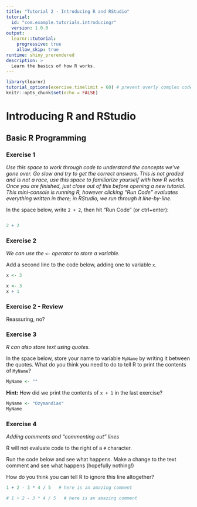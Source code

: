 ```yaml
---
title: "Tutorial 2 - Introducing R and RStudio"
tutorial:
  id: "com.example.tutorials.introducingr"
  version: 1.0.0
output: 
  learnr::tutorial:
    progressive: true
    allow_skip: true
runtime: shiny_prerendered
description: >
  Learn the basics of how R works.
---
```


```r
library(learnr)
tutorial_options(exercise.timelimit = 60) # prevent overly complex code from running
knitr::opts_chunk$set(echo = FALSE)
```

# Introducing R and RStudio  
## Basic R Programming 

### Exercise 1 {data-allow-skip=TRUE}

*Use this space to work through code to understand the concepts we've gone over. Go slow and try to get the correct answers. This is not graded and is not a race, use this space to familiarize yourself with how R works. Once you are finished, just close out of this before opening a new tutorial.*
*This mini-console is running R, however clicking "Run Code" evaluates everything written in there; in RStudio, we run through it line-by-line.*

In the space below, write `2 + 2`, then hit "Run Code" (or ctrl+enter):

```r

```

```r
2 + 2
```

### Exercise 2

*We can use the `<-` operator to store a variable.*

Add a second line to the code below, adding one to variable `x`.

```r
x <- 3
```


```r
x <- 3
x + 1
```

### Exercise 2 - Review
Reassuring, no?



### Exercise 3 {data-allow-skip=TRUE}

*R can also store text using quotes.*

In the space below, store your name to variable `MyName` by writing it between the quotes.  What do you think you
need to do to tell R to print the contents of `MyName`?

```r
MyName <- ""
```

<div id="make-vector-hint">
**Hint:** How did we print the contents of `x + 1` in the last exercise?
</div>

```r
MyName <- "Ozymandias"
MyName
```



### Exercise 4 {data-allow-skip=TRUE}

*Adding comments and "commenting out" lines*

R will not evaluate code to the right of a `#` character.

Run the code below and see what happens.  Make a change to the text comment and see what happens (hopefully nothing!)

How do you think you can tell R to ignore this line altogether?

```r
1 + 2 - 3 * 4 / 5   # here is an amazing comment
```

```r
# 1 + 2 - 3 * 4 / 5   # here is an amazing comment
```
